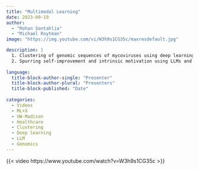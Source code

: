 ```yaml
---
title: "Multimodal Learning"
date: 2023-09-19
author: 
  - "Rohan Sontahlia" 
  - "Michael Roytman"
image: "https://img.youtube.com/vi/W3h9s1CG35c/maxresdefault.jpg"

description: |
  1. Clustering of genomic sequences of mycoviruses using deep learning<br>
  2. Spurring self-improvement and intrinsic motivation using LLMs and reinforcement learning
  
language: 
  title-block-author-single: "Presenter"
  title-block-author-plural: "Presenters"
  title-block-published: "Date"
  
categories:
  - Videos
  - ML+X
  - UW-Madison
  - Healthcare
  - Clustering
  - Deep learning
  - LLM
  - Genomics
---
```


{{< video https://www.youtube.com/watch?v=W3h9s1CG35c >}}
